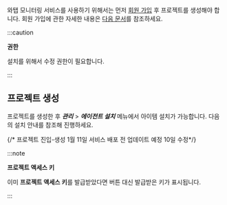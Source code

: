 와탭 모니터링 서비스를 사용하기 위해서는 먼저 [회원 가입](https://www.whatap.io/ko/signup/) 후 프로젝트를 생성해야 합니다. 회원 가입에 관한 자세한 내용은 [다음 문서](../account/account-manage)를 참조하세요.

:::caution 

**권한**

설치를 위해서 수정 권한이 필요합니다.

:::

## 프로젝트 생성


<Createprojectintrov2 />

프로젝트를 생성한 후 ***관리*** > ***에이전트 설치*** 메뉴에서 아이템 설치가 가능합니다. 다음의 설치 안내를 참조해 진행하세요.

{/* 프로젝트 진입-생성 1월 11일 서비스 배포 전 업데이트 예정 10일 수정*/}


<Accesskey />

:::note

**프로젝트 액세스 키**

이미 **프로젝트 액세스 키**를 발급받았다면 버튼 대신 발급받은 키가 표시됩니다.

:::